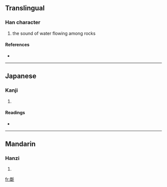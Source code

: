 ==Translingual==

===Han character===
{{Han char|rn=69|rad=斤|as=12|sn=16|four=|canj=火手竹一中 (FQHML)}}

# the sound of water flowing among rocks

====References====
* {{Han ref|kx=0480.250|dkj=13595|dj=0841.150|hdz=32027.140|uh=65B4|ud=26036}}

----

==Japanese==

===Kanji===
{{ja-kanji|grade=|rs=斤12}}

# {{defn|Japanese}}

====Readings====
* {{ja-readings|on=[[りん]] (rin)|kun=}}

----

==Mandarin==

===Hanzi===
{{cmn-hanzi|pin=[[lín]] ([[lin2]])|wg=lin<sup>2</sup>}}

# {{defn|Mandarin}}

[[fr:斴]]